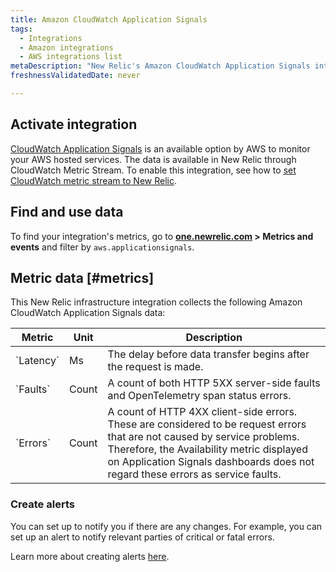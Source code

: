 ```yaml
---
title: Amazon CloudWatch Application Signals
tags:
  - Integrations
  - Amazon integrations
  - AWS integrations list
metaDescription: "New Relic's Amazon CloudWatch Application Signals integration: what data it reports and how to enable it."
freshnessValidatedDate: never

---
```


## Activate integration

[CloudWatch Application Signals](https://docs.aws.amazon.com/AmazonCloudWatch/latest/monitoring/CloudWatch-Agent-Application_Signals.html) is an available option by AWS to monitor your AWS hosted services. The data is available in New Relic through CloudWatch Metric Stream. 
To enable this integration, see how to [set CloudWatch metric stream to New Relic](/docs/infrastructure/amazon-integrations/connect/aws-metric-stream-setup/).

## Find and use data

To find your integration's metrics, go to <DNT>**[one.newrelic.com](https://one.newrelic.com/all-capabilities) > Metrics and events**</DNT> and filter by `aws.applicationsignals`.

## Metric data [#metrics]

This New Relic infrastructure integration collects the following Amazon CloudWatch Application Signals data:

<table>
   <thead>
      <tr>
         <th style={{ width: "220px" }}>
         Metric 
         </th>
         <th>
            Unit  
         </th>
         <th>
            Description
         </th>
      </tr>
   </thead>
   <tbody>
      <tr>
         <td>
            `Latency`
         </td>
         <td>
            Ms
         </td>
         <td>
            The delay before data transfer begins after the request is made.
         </td>
      </tr>
      <tr>
         <td>
            `Faults`
         </td>
         <td>
            Count
         </td>
         <td>
            A count of both HTTP 5XX server-side faults and OpenTelemetry span status errors.
         </td>
      </tr>
      <tr>
         <td>
            `Errors`
         </td>
         <td>
            Count
         </td>
         <td>
            A count of HTTP 4XX client-side errors. These are considered to be request errors that are not caused by service problems. Therefore, the Availability metric displayed on Application Signals dashboards does not regard these errors as service faults.
         </td>
      </tr>
   </tbody>
</table>



### Create alerts

You can set up <InlinePopover type="alerts" /> to notify you if there are any changes. For example, you can set up an alert to notify relevant parties of critical or fatal errors.

Learn more about creating alerts [here](/docs/alerts-applied-intelligence/new-relic-alerts/learn-alerts/introduction-alerts/).

